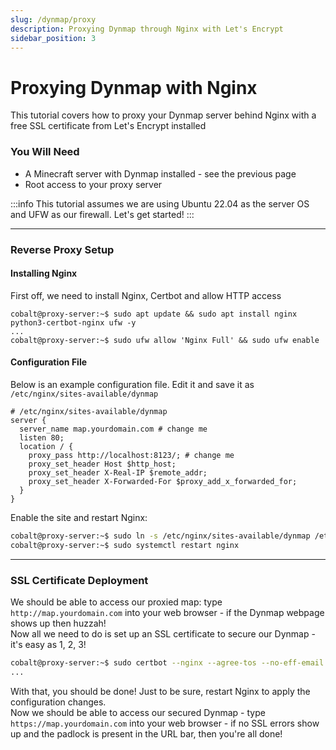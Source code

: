 ```yaml
---
slug: /dynmap/proxy
description: Proxying Dynmap through Nginx with Let's Encrypt
sidebar_position: 3
---
```


# Proxying Dynmap with Nginx

This tutorial covers how to proxy your Dynmap server behind Nginx with a free SSL certificate from Let's Encrypt installed

### You Will Need

* A Minecraft server with Dynmap installed - see the previous page
* Root access to your proxy server

:::info
This tutorial assumes we are using Ubuntu 22.04 as the server OS and UFW as our firewall. Let's get started!
:::

---

### Reverse Proxy Setup

#### Installing Nginx

First off, we need to install Nginx, Certbot and allow HTTP access

```
cobalt@proxy-server:~$ sudo apt update && sudo apt install nginx python3-certbot-nginx ufw -y
...
cobalt@proxy-server:~$ sudo ufw allow 'Nginx Full' && sudo ufw enable
```


#### Configuration File

Below is an example configuration file. Edit it and save it as `/etc/nginx/sites-available/dynmap`
```nginx
# /etc/nginx/sites-available/dynmap
server {
  server_name map.yourdomain.com # change me
  listen 80;
  location / {
    proxy_pass http://localhost:8123/; # change me
    proxy_set_header Host $http_host;
    proxy_set_header X-Real-IP $remote_addr;
    proxy_set_header X-Forwarded-For $proxy_add_x_forwarded_for;
  }
}
```

Enable the site and restart Nginx:
```bash
cobalt@proxy-server:~$ sudo ln -s /etc/nginx/sites-available/dynmap /etc/nginx/sites-enabled/dynmap
cobalt@proxy-server:~$ sudo systemctl restart nginx
```

---

### SSL Certificate Deployment

We should be able to access our proxied map: type `http://map.yourdomain.com` into your web browser - if the Dynmap webpage shows up then huzzah!  
Now all we need to do is set up an SSL certificate to secure our Dynmap - it's easy as 1, 2, 3!
```bash
cobalt@proxy-server:~$ sudo certbot --nginx --agree-tos --no-eff-email -m johndoe@example.com -d map.yourdomain.com
...
```
With that, you should be done! Just to be sure, restart Nginx to apply the configuration changes.  
Now we should be able to access our secured Dynmap - type `https://map.yourdomain.com` into your web browser - if no SSL errors show up and the padlock is present in the URL bar, then you're all done!